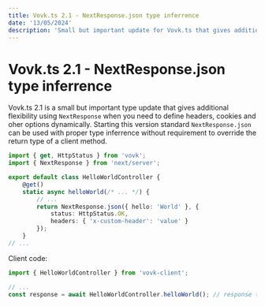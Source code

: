 ```yaml
---
title: Vovk.ts 2.1 - NextResponse.json type inferrence
date: '13/05/2024'
description: 'Small but important update for Vovk.ts that gives additional flexibility using NextResponse.'
---
```


# Vovk.ts 2.1 - NextResponse.json type inferrence

Vovk.ts 2.1 is a small but important type update that gives additional flexibility using `NextResponse` when you need to define headers, cookies and oher options dynamically.
Starting this version standard `NextResponse.json` can be used with proper type inferrence without requirement to override the return type of a client method.


```ts filename="/src/modules/hello-world/HelloWorldController.ts"
import { get, HttpStatus } from 'vovk';
import { NextResponse } from 'next/server';

export default class HelloWorldController {
    @get()
    static async helloWorld(/* ... */) {
        // ...
        return NextResponse.json({ hello: 'World' }, { 
            status: HttpStatus.OK, 
            headers: { 'x-custom-header': 'value' } 
        });
    }
// ...
```

Client code:

```ts 
import { HelloWorldController } from 'vovk-client';

// ...
const response = await HelloWorldController.helloWorld(); // response type is inferred as { hello: string }
```
